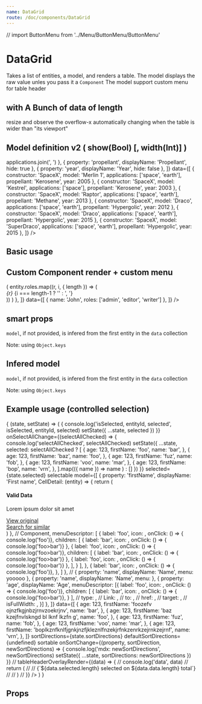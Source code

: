 ```yaml
---
name: DataGrid
route: /doc/components/DataGrid
---
```


// import ButtonMenu from '../Menu/ButtonMenu/ButtonMenu'




# DataGrid

Takes a list of entities, a model, and renders a table.
The model displays the raw value unles you pass it a `Component`
The model support custom menu for table header



## with A Bunch of data of length

resize and observe the overflow-x automatically changing when the table is wider than "its viewport"

<Playground>
  <ThemeProvider>
    <div>
      <DataGrid
        reorderable
        resizable
        useSmartOverflowX
        data={[
          { constructor: 'SpaceX - $$$$$$$$$$$$$$$$ $$$$$$$$$$$$$$$ $$$$$$$$$$$$$$$ $$$$$$$$$$$$$$$ $$$$$$$$$$$$$$$ $$$$$$$$$$$$$$$ $$$$$$$$$$$$$$$$$$$$$$$$$$$$$$ $$$$$$$$$$$$$$$ $$$$$$$$$$$$$$$ $$$$$$$$$$$$$$$ $$$$$$$$$$$$$$$ $$$$$$$$$$$$$$$ $$$$$$$$$$$$$$$ $$$$$$$$$$$$$$$', model: 'falcon  - $$$$$$$$$$$$$$$$', fooz: 'bar  - $$$$$$$$$$$$$$$$', foo: ' - $$$$$$$$$$$$$$$$', bar:  '- $$$$$$$$$$$$$$$$', baz: ' - $$$$$$$$$$$$$$$$ $$$$$$$$$$$$$$$$$$$$$$$$$$$$$$$$$$$$$$$$$$$$$$$$ $$$$$$$$$$$$$$$$$$$$$$$$$$$$$$$$$$$$$$$$$$$$$$$$ $$$$$$$$$$$$$$$$$$$$$$$$$$$$$$$$$$$$$$$$$$$$$$$$ $$$$$$$$$$$$$$$$$$$$$$$$$$$$$$$$$$$$$$$$$$$$$$$$ $$$$$$$$$$$$$$$$$$$$$$$$$$$$$$$$$$$$$$$$$$$$$$$$ $$$$$$$$$$$$$$$$$$$$$$$$$$$$$$$$$$$$$$$$$$$$$$$$ $$$$$$$$$$$$$$$$$$$$$$$$$$$$$$$$$$$$$$$$$$$$$$$$ $$$$$$$$$$$$$$$$$$$$$$$$$$$$$$$$$$$$$$$$$$$$$$$$ $$$$$$$$$$$$$$$$$$$$$$$$$$$$$$$$$$$$$$$$$$$$$$$$ $$$$$$$$$$$$$$$$$$$$$$$$$$$$$$$$$$$$$$$$$$$$$$$$ $$$$$$$$$$$$$$$$$$$$$$$$$$$$$$$$$$$$$$$$$$$$$$$$ $$$$$$$$$$$$$$$$$$$$$$$$$$$$$$$$' },
          { constructor: 'Tesla - $$$$$$$$$$$$$$$$', model: 'model X', fooz: 'bar  - $$$$$$$$$$$$$$$$', foo: ' - $$$$$$$$$$$$$$$$', bar:  '- $$$$$$$$$$$$$$$$', baz: ' - $$$$$$$$$$$$$$$$ $$$$$$$$$$$$$$$$$$$$$$$$$$$$$$$$$$$$$$$$$$$$$$$$ $$$$$$$$$$$$$$$$$$$$$$$$$$$$$$$$$$$$$$$$$$$$$$$$ $$$$$$$$$$$$$$$$$$$$$$$$$$$$$$$$$$$$$$$$$$$$$$$$ $$$$$$$$$$$$$$$$$$$$$$$$$$$$$$$$$$$$$$$$$$$$$$$$ $$$$$$$$$$$$$$$$$$$$$$$$$$$$$$$$$$$$$$$$$$$$$$$$ $$$$$$$$$$$$$$$$$$$$$$$$$$$$$$$$$$$$$$$$$$$$$$$$ $$$$$$$$$$$$$$$$$$$$$$$$$$$$$$$$$$$$$$$$$$$$$$$$ $$$$$$$$$$$$$$$$$$$$$$$$$$$$$$$$$$$$$$$$$$$$$$$$ $$$$$$$$$$$$$$$$$$$$$$$$$$$$$$$$$$$$$$$$$$$$$$$$ $$$$$$$$$$$$$$$$$$$$$$$$$$$$$$$$$$$$$$$$$$$$$$$$ $$$$$$$$$$$$$$$$$$$$$$$$$$$$$$$$$$$$$$$$$$$$$$$$ $$$$$$$$$$$$$$$$$$$$$$$$$$$$$$$$'  },
          { constructor: 'SpaceX - $$$$$$$$$$$$$$$$ $$$$$$$$$$$$$$$ $$$$$$$$$$$$$$$ $$$$$$$$$$$$$$$ $$$$$$$$$$$$$$$ $$$$$$$$$$$$$$$ $$$$$$$$$$$$$$$$$$$$$$$$$$$$$$ $$$$$$$$$$$$$$$ $$$$$$$$$$$$$$$ $$$$$$$$$$$$$$$ $$$$$$$$$$$$$$$ $$$$$$$$$$$$$$$ $$$$$$$$$$$$$$$ $$$$$$$$$$$$$$$', model: 'falcon  - $$$$$$$$$$$$$$$$', fooz: 'bar  - $$$$$$$$$$$$$$$$', foo: ' - $$$$$$$$$$$$$$$$', bar:  '- $$$$$$$$$$$$$$$$', baz: ' - $$$$$$$$$$$$$$$$ $$$$$$$$$$$$$$$$$$$$$$$$$$$$$$$$$$$$$$$$$$$$$$$$ $$$$$$$$$$$$$$$$$$$$$$$$$$$$$$$$$$$$$$$$$$$$$$$$ $$$$$$$$$$$$$$$$$$$$$$$$$$$$$$$$$$$$$$$$$$$$$$$$ $$$$$$$$$$$$$$$$$$$$$$$$$$$$$$$$$$$$$$$$$$$$$$$$ $$$$$$$$$$$$$$$$$$$$$$$$$$$$$$$$$$$$$$$$$$$$$$$$ $$$$$$$$$$$$$$$$$$$$$$$$$$$$$$$$$$$$$$$$$$$$$$$$ $$$$$$$$$$$$$$$$$$$$$$$$$$$$$$$$$$$$$$$$$$$$$$$$ $$$$$$$$$$$$$$$$$$$$$$$$$$$$$$$$$$$$$$$$$$$$$$$$ $$$$$$$$$$$$$$$$$$$$$$$$$$$$$$$$$$$$$$$$$$$$$$$$ $$$$$$$$$$$$$$$$$$$$$$$$$$$$$$$$$$$$$$$$$$$$$$$$ $$$$$$$$$$$$$$$$$$$$$$$$$$$$$$$$$$$$$$$$$$$$$$$$ $$$$$$$$$$$$$$$$$$$$$$$$$$$$$$$$' },
          { constructor: 'Tesla - $$$$$$$$$$$$$$$$', model: 'model X', fooz: 'bar  - $$$$$$$$$$$$$$$$', foo: ' - $$$$$$$$$$$$$$$$', bar:  '- $$$$$$$$$$$$$$$$', baz: ' - $$$$$$$$$$$$$$$$ $$$$$$$$$$$$$$$$$$$$$$$$$$$$$$$$$$$$$$$$$$$$$$$$ $$$$$$$$$$$$$$$$$$$$$$$$$$$$$$$$$$$$$$$$$$$$$$$$ $$$$$$$$$$$$$$$$$$$$$$$$$$$$$$$$$$$$$$$$$$$$$$$$ $$$$$$$$$$$$$$$$$$$$$$$$$$$$$$$$$$$$$$$$$$$$$$$$ $$$$$$$$$$$$$$$$$$$$$$$$$$$$$$$$$$$$$$$$$$$$$$$$ $$$$$$$$$$$$$$$$$$$$$$$$$$$$$$$$$$$$$$$$$$$$$$$$ $$$$$$$$$$$$$$$$$$$$$$$$$$$$$$$$$$$$$$$$$$$$$$$$ $$$$$$$$$$$$$$$$$$$$$$$$$$$$$$$$$$$$$$$$$$$$$$$$ $$$$$$$$$$$$$$$$$$$$$$$$$$$$$$$$$$$$$$$$$$$$$$$$ $$$$$$$$$$$$$$$$$$$$$$$$$$$$$$$$$$$$$$$$$$$$$$$$ $$$$$$$$$$$$$$$$$$$$$$$$$$$$$$$$$$$$$$$$$$$$$$$$ $$$$$$$$$$$$$$$$$$$$$$$$$$$$$$$$'  },
          { constructor: 'SpaceX - $$$$$$$$$$$$$$$$ $$$$$$$$$$$$$$$ $$$$$$$$$$$$$$$ $$$$$$$$$$$$$$$ $$$$$$$$$$$$$$$ $$$$$$$$$$$$$$$ $$$$$$$$$$$$$$$$$$$$$$$$$$$$$$ $$$$$$$$$$$$$$$ $$$$$$$$$$$$$$$ $$$$$$$$$$$$$$$ $$$$$$$$$$$$$$$ $$$$$$$$$$$$$$$ $$$$$$$$$$$$$$$ $$$$$$$$$$$$$$$', model: 'falcon  - $$$$$$$$$$$$$$$$', fooz: 'bar  - $$$$$$$$$$$$$$$$', foo: ' - $$$$$$$$$$$$$$$$', bar:  '- $$$$$$$$$$$$$$$$', baz: ' - $$$$$$$$$$$$$$$$ $$$$$$$$$$$$$$$$$$$$$$$$$$$$$$$$$$$$$$$$$$$$$$$$ $$$$$$$$$$$$$$$$$$$$$$$$$$$$$$$$$$$$$$$$$$$$$$$$ $$$$$$$$$$$$$$$$$$$$$$$$$$$$$$$$$$$$$$$$$$$$$$$$ $$$$$$$$$$$$$$$$$$$$$$$$$$$$$$$$$$$$$$$$$$$$$$$$ $$$$$$$$$$$$$$$$$$$$$$$$$$$$$$$$$$$$$$$$$$$$$$$$ $$$$$$$$$$$$$$$$$$$$$$$$$$$$$$$$$$$$$$$$$$$$$$$$ $$$$$$$$$$$$$$$$$$$$$$$$$$$$$$$$$$$$$$$$$$$$$$$$ $$$$$$$$$$$$$$$$$$$$$$$$$$$$$$$$$$$$$$$$$$$$$$$$ $$$$$$$$$$$$$$$$$$$$$$$$$$$$$$$$$$$$$$$$$$$$$$$$ $$$$$$$$$$$$$$$$$$$$$$$$$$$$$$$$$$$$$$$$$$$$$$$$ $$$$$$$$$$$$$$$$$$$$$$$$$$$$$$$$$$$$$$$$$$$$$$$$ $$$$$$$$$$$$$$$$$$$$$$$$$$$$$$$$' },
          { constructor: 'Tesla - $$$$$$$$$$$$$$$$', model: 'model X', fooz: 'bar  - $$$$$$$$$$$$$$$$', foo: ' - $$$$$$$$$$$$$$$$', bar:  '- $$$$$$$$$$$$$$$$', baz: ' - $$$$$$$$$$$$$$$$ $$$$$$$$$$$$$$$$$$$$$$$$$$$$$$$$$$$$$$$$$$$$$$$$ $$$$$$$$$$$$$$$$$$$$$$$$$$$$$$$$$$$$$$$$$$$$$$$$ $$$$$$$$$$$$$$$$$$$$$$$$$$$$$$$$$$$$$$$$$$$$$$$$ $$$$$$$$$$$$$$$$$$$$$$$$$$$$$$$$$$$$$$$$$$$$$$$$ $$$$$$$$$$$$$$$$$$$$$$$$$$$$$$$$$$$$$$$$$$$$$$$$ $$$$$$$$$$$$$$$$$$$$$$$$$$$$$$$$$$$$$$$$$$$$$$$$ $$$$$$$$$$$$$$$$$$$$$$$$$$$$$$$$$$$$$$$$$$$$$$$$ $$$$$$$$$$$$$$$$$$$$$$$$$$$$$$$$$$$$$$$$$$$$$$$$ $$$$$$$$$$$$$$$$$$$$$$$$$$$$$$$$$$$$$$$$$$$$$$$$ $$$$$$$$$$$$$$$$$$$$$$$$$$$$$$$$$$$$$$$$$$$$$$$$ $$$$$$$$$$$$$$$$$$$$$$$$$$$$$$$$$$$$$$$$$$$$$$$$ $$$$$$$$$$$$$$$$$$$$$$$$$$$$$$$$'  },
          { constructor: 'SpaceX - $$$$$$$$$$$$$$$$ $$$$$$$$$$$$$$$ $$$$$$$$$$$$$$$ $$$$$$$$$$$$$$$ $$$$$$$$$$$$$$$ $$$$$$$$$$$$$$$ $$$$$$$$$$$$$$$$$$$$$$$$$$$$$$ $$$$$$$$$$$$$$$ $$$$$$$$$$$$$$$ $$$$$$$$$$$$$$$ $$$$$$$$$$$$$$$ $$$$$$$$$$$$$$$ $$$$$$$$$$$$$$$ $$$$$$$$$$$$$$$', model: 'falcon  - $$$$$$$$$$$$$$$$', fooz: 'bar  - $$$$$$$$$$$$$$$$', foo: ' - $$$$$$$$$$$$$$$$', bar:  '- $$$$$$$$$$$$$$$$', baz: ' - $$$$$$$$$$$$$$$$ $$$$$$$$$$$$$$$$$$$$$$$$$$$$$$$$$$$$$$$$$$$$$$$$ $$$$$$$$$$$$$$$$$$$$$$$$$$$$$$$$$$$$$$$$$$$$$$$$ $$$$$$$$$$$$$$$$$$$$$$$$$$$$$$$$$$$$$$$$$$$$$$$$ $$$$$$$$$$$$$$$$$$$$$$$$$$$$$$$$$$$$$$$$$$$$$$$$ $$$$$$$$$$$$$$$$$$$$$$$$$$$$$$$$$$$$$$$$$$$$$$$$ $$$$$$$$$$$$$$$$$$$$$$$$$$$$$$$$$$$$$$$$$$$$$$$$ $$$$$$$$$$$$$$$$$$$$$$$$$$$$$$$$$$$$$$$$$$$$$$$$ $$$$$$$$$$$$$$$$$$$$$$$$$$$$$$$$$$$$$$$$$$$$$$$$ $$$$$$$$$$$$$$$$$$$$$$$$$$$$$$$$$$$$$$$$$$$$$$$$ $$$$$$$$$$$$$$$$$$$$$$$$$$$$$$$$$$$$$$$$$$$$$$$$ $$$$$$$$$$$$$$$$$$$$$$$$$$$$$$$$$$$$$$$$$$$$$$$$ $$$$$$$$$$$$$$$$$$$$$$$$$$$$$$$$' },
          { constructor: 'Tesla - $$$$$$$$$$$$$$$$', model: 'model X', fooz: 'bar  - $$$$$$$$$$$$$$$$', foo: ' - $$$$$$$$$$$$$$$$', bar:  '- $$$$$$$$$$$$$$$$', baz: ' - $$$$$$$$$$$$$$$$ $$$$$$$$$$$$$$$$$$$$$$$$$$$$$$$$$$$$$$$$$$$$$$$$ $$$$$$$$$$$$$$$$$$$$$$$$$$$$$$$$$$$$$$$$$$$$$$$$ $$$$$$$$$$$$$$$$$$$$$$$$$$$$$$$$$$$$$$$$$$$$$$$$ $$$$$$$$$$$$$$$$$$$$$$$$$$$$$$$$$$$$$$$$$$$$$$$$ $$$$$$$$$$$$$$$$$$$$$$$$$$$$$$$$$$$$$$$$$$$$$$$$ $$$$$$$$$$$$$$$$$$$$$$$$$$$$$$$$$$$$$$$$$$$$$$$$ $$$$$$$$$$$$$$$$$$$$$$$$$$$$$$$$$$$$$$$$$$$$$$$$ $$$$$$$$$$$$$$$$$$$$$$$$$$$$$$$$$$$$$$$$$$$$$$$$ $$$$$$$$$$$$$$$$$$$$$$$$$$$$$$$$$$$$$$$$$$$$$$$$ $$$$$$$$$$$$$$$$$$$$$$$$$$$$$$$$$$$$$$$$$$$$$$$$ $$$$$$$$$$$$$$$$$$$$$$$$$$$$$$$$$$$$$$$$$$$$$$$$ $$$$$$$$$$$$$$$$$$$$$$$$$$$$$$$$'  },
          { constructor: 'SpaceX - $$$$$$$$$$$$$$$$ $$$$$$$$$$$$$$$ $$$$$$$$$$$$$$$ $$$$$$$$$$$$$$$ $$$$$$$$$$$$$$$ $$$$$$$$$$$$$$$ $$$$$$$$$$$$$$$$$$$$$$$$$$$$$$ $$$$$$$$$$$$$$$ $$$$$$$$$$$$$$$ $$$$$$$$$$$$$$$ $$$$$$$$$$$$$$$ $$$$$$$$$$$$$$$ $$$$$$$$$$$$$$$ $$$$$$$$$$$$$$$', model: 'falcon  - $$$$$$$$$$$$$$$$', fooz: 'bar  - $$$$$$$$$$$$$$$$', foo: ' - $$$$$$$$$$$$$$$$', bar:  '- $$$$$$$$$$$$$$$$', baz: ' - $$$$$$$$$$$$$$$$ $$$$$$$$$$$$$$$$$$$$$$$$$$$$$$$$$$$$$$$$$$$$$$$$ $$$$$$$$$$$$$$$$$$$$$$$$$$$$$$$$$$$$$$$$$$$$$$$$ $$$$$$$$$$$$$$$$$$$$$$$$$$$$$$$$$$$$$$$$$$$$$$$$ $$$$$$$$$$$$$$$$$$$$$$$$$$$$$$$$$$$$$$$$$$$$$$$$ $$$$$$$$$$$$$$$$$$$$$$$$$$$$$$$$$$$$$$$$$$$$$$$$ $$$$$$$$$$$$$$$$$$$$$$$$$$$$$$$$$$$$$$$$$$$$$$$$ $$$$$$$$$$$$$$$$$$$$$$$$$$$$$$$$$$$$$$$$$$$$$$$$ $$$$$$$$$$$$$$$$$$$$$$$$$$$$$$$$$$$$$$$$$$$$$$$$ $$$$$$$$$$$$$$$$$$$$$$$$$$$$$$$$$$$$$$$$$$$$$$$$ $$$$$$$$$$$$$$$$$$$$$$$$$$$$$$$$$$$$$$$$$$$$$$$$ $$$$$$$$$$$$$$$$$$$$$$$$$$$$$$$$$$$$$$$$$$$$$$$$ $$$$$$$$$$$$$$$$$$$$$$$$$$$$$$$$' },
          { constructor: 'Tesla - $$$$$$$$$$$$$$$$', model: 'model X', fooz: 'bar  - $$$$$$$$$$$$$$$$', foo: ' - $$$$$$$$$$$$$$$$', bar:  '- $$$$$$$$$$$$$$$$', baz: ' - $$$$$$$$$$$$$$$$ $$$$$$$$$$$$$$$$$$$$$$$$$$$$$$$$$$$$$$$$$$$$$$$$ $$$$$$$$$$$$$$$$$$$$$$$$$$$$$$$$$$$$$$$$$$$$$$$$ $$$$$$$$$$$$$$$$$$$$$$$$$$$$$$$$$$$$$$$$$$$$$$$$ $$$$$$$$$$$$$$$$$$$$$$$$$$$$$$$$$$$$$$$$$$$$$$$$ $$$$$$$$$$$$$$$$$$$$$$$$$$$$$$$$$$$$$$$$$$$$$$$$ $$$$$$$$$$$$$$$$$$$$$$$$$$$$$$$$$$$$$$$$$$$$$$$$ $$$$$$$$$$$$$$$$$$$$$$$$$$$$$$$$$$$$$$$$$$$$$$$$ $$$$$$$$$$$$$$$$$$$$$$$$$$$$$$$$$$$$$$$$$$$$$$$$ $$$$$$$$$$$$$$$$$$$$$$$$$$$$$$$$$$$$$$$$$$$$$$$$ $$$$$$$$$$$$$$$$$$$$$$$$$$$$$$$$$$$$$$$$$$$$$$$$ $$$$$$$$$$$$$$$$$$$$$$$$$$$$$$$$$$$$$$$$$$$$$$$$ $$$$$$$$$$$$$$$$$$$$$$$$$$$$$$$$'  },
          { constructor: 'SpaceX - $$$$$$$$$$$$$$$$ $$$$$$$$$$$$$$$ $$$$$$$$$$$$$$$ $$$$$$$$$$$$$$$ $$$$$$$$$$$$$$$ $$$$$$$$$$$$$$$ $$$$$$$$$$$$$$$$$$$$$$$$$$$$$$ $$$$$$$$$$$$$$$ $$$$$$$$$$$$$$$ $$$$$$$$$$$$$$$ $$$$$$$$$$$$$$$ $$$$$$$$$$$$$$$ $$$$$$$$$$$$$$$ $$$$$$$$$$$$$$$', model: 'falcon  - $$$$$$$$$$$$$$$$', fooz: 'bar  - $$$$$$$$$$$$$$$$', foo: ' - $$$$$$$$$$$$$$$$', bar:  '- $$$$$$$$$$$$$$$$', baz: ' - $$$$$$$$$$$$$$$$ $$$$$$$$$$$$$$$$$$$$$$$$$$$$$$$$$$$$$$$$$$$$$$$$ $$$$$$$$$$$$$$$$$$$$$$$$$$$$$$$$$$$$$$$$$$$$$$$$ $$$$$$$$$$$$$$$$$$$$$$$$$$$$$$$$$$$$$$$$$$$$$$$$ $$$$$$$$$$$$$$$$$$$$$$$$$$$$$$$$$$$$$$$$$$$$$$$$ $$$$$$$$$$$$$$$$$$$$$$$$$$$$$$$$$$$$$$$$$$$$$$$$ $$$$$$$$$$$$$$$$$$$$$$$$$$$$$$$$$$$$$$$$$$$$$$$$ $$$$$$$$$$$$$$$$$$$$$$$$$$$$$$$$$$$$$$$$$$$$$$$$ $$$$$$$$$$$$$$$$$$$$$$$$$$$$$$$$$$$$$$$$$$$$$$$$ $$$$$$$$$$$$$$$$$$$$$$$$$$$$$$$$$$$$$$$$$$$$$$$$ $$$$$$$$$$$$$$$$$$$$$$$$$$$$$$$$$$$$$$$$$$$$$$$$ $$$$$$$$$$$$$$$$$$$$$$$$$$$$$$$$$$$$$$$$$$$$$$$$ $$$$$$$$$$$$$$$$$$$$$$$$$$$$$$$$' },
          { constructor: 'Tesla - $$$$$$$$$$$$$$$$', model: 'model X', fooz: 'bar  - $$$$$$$$$$$$$$$$', foo: ' - $$$$$$$$$$$$$$$$', bar:  '- $$$$$$$$$$$$$$$$', baz: ' - $$$$$$$$$$$$$$$$ $$$$$$$$$$$$$$$$$$$$$$$$$$$$$$$$$$$$$$$$$$$$$$$$ $$$$$$$$$$$$$$$$$$$$$$$$$$$$$$$$$$$$$$$$$$$$$$$$ $$$$$$$$$$$$$$$$$$$$$$$$$$$$$$$$$$$$$$$$$$$$$$$$ $$$$$$$$$$$$$$$$$$$$$$$$$$$$$$$$$$$$$$$$$$$$$$$$ $$$$$$$$$$$$$$$$$$$$$$$$$$$$$$$$$$$$$$$$$$$$$$$$ $$$$$$$$$$$$$$$$$$$$$$$$$$$$$$$$$$$$$$$$$$$$$$$$ $$$$$$$$$$$$$$$$$$$$$$$$$$$$$$$$$$$$$$$$$$$$$$$$ $$$$$$$$$$$$$$$$$$$$$$$$$$$$$$$$$$$$$$$$$$$$$$$$ $$$$$$$$$$$$$$$$$$$$$$$$$$$$$$$$$$$$$$$$$$$$$$$$ $$$$$$$$$$$$$$$$$$$$$$$$$$$$$$$$$$$$$$$$$$$$$$$$ $$$$$$$$$$$$$$$$$$$$$$$$$$$$$$$$$$$$$$$$$$$$$$$$ $$$$$$$$$$$$$$$$$$$$$$$$$$$$$$$$'  },
          { constructor: 'SpaceX - $$$$$$$$$$$$$$$$ $$$$$$$$$$$$$$$ $$$$$$$$$$$$$$$ $$$$$$$$$$$$$$$ $$$$$$$$$$$$$$$ $$$$$$$$$$$$$$$ $$$$$$$$$$$$$$$$$$$$$$$$$$$$$$ $$$$$$$$$$$$$$$ $$$$$$$$$$$$$$$ $$$$$$$$$$$$$$$ $$$$$$$$$$$$$$$ $$$$$$$$$$$$$$$ $$$$$$$$$$$$$$$ $$$$$$$$$$$$$$$', model: 'falcon  - $$$$$$$$$$$$$$$$', fooz: 'bar  - $$$$$$$$$$$$$$$$', foo: ' - $$$$$$$$$$$$$$$$', bar:  '- $$$$$$$$$$$$$$$$', baz: ' - $$$$$$$$$$$$$$$$ $$$$$$$$$$$$$$$$$$$$$$$$$$$$$$$$$$$$$$$$$$$$$$$$ $$$$$$$$$$$$$$$$$$$$$$$$$$$$$$$$$$$$$$$$$$$$$$$$ $$$$$$$$$$$$$$$$$$$$$$$$$$$$$$$$$$$$$$$$$$$$$$$$ $$$$$$$$$$$$$$$$$$$$$$$$$$$$$$$$$$$$$$$$$$$$$$$$ $$$$$$$$$$$$$$$$$$$$$$$$$$$$$$$$$$$$$$$$$$$$$$$$ $$$$$$$$$$$$$$$$$$$$$$$$$$$$$$$$$$$$$$$$$$$$$$$$ $$$$$$$$$$$$$$$$$$$$$$$$$$$$$$$$$$$$$$$$$$$$$$$$ $$$$$$$$$$$$$$$$$$$$$$$$$$$$$$$$$$$$$$$$$$$$$$$$ $$$$$$$$$$$$$$$$$$$$$$$$$$$$$$$$$$$$$$$$$$$$$$$$ $$$$$$$$$$$$$$$$$$$$$$$$$$$$$$$$$$$$$$$$$$$$$$$$ $$$$$$$$$$$$$$$$$$$$$$$$$$$$$$$$$$$$$$$$$$$$$$$$ $$$$$$$$$$$$$$$$$$$$$$$$$$$$$$$$' },
          { constructor: 'Tesla - $$$$$$$$$$$$$$$$', model: 'model X', fooz: 'bar  - $$$$$$$$$$$$$$$$', foo: ' - $$$$$$$$$$$$$$$$', bar:  '- $$$$$$$$$$$$$$$$', baz: ' - $$$$$$$$$$$$$$$$ $$$$$$$$$$$$$$$$$$$$$$$$$$$$$$$$$$$$$$$$$$$$$$$$ $$$$$$$$$$$$$$$$$$$$$$$$$$$$$$$$$$$$$$$$$$$$$$$$ $$$$$$$$$$$$$$$$$$$$$$$$$$$$$$$$$$$$$$$$$$$$$$$$ $$$$$$$$$$$$$$$$$$$$$$$$$$$$$$$$$$$$$$$$$$$$$$$$ $$$$$$$$$$$$$$$$$$$$$$$$$$$$$$$$$$$$$$$$$$$$$$$$ $$$$$$$$$$$$$$$$$$$$$$$$$$$$$$$$$$$$$$$$$$$$$$$$ $$$$$$$$$$$$$$$$$$$$$$$$$$$$$$$$$$$$$$$$$$$$$$$$ $$$$$$$$$$$$$$$$$$$$$$$$$$$$$$$$$$$$$$$$$$$$$$$$ $$$$$$$$$$$$$$$$$$$$$$$$$$$$$$$$$$$$$$$$$$$$$$$$ $$$$$$$$$$$$$$$$$$$$$$$$$$$$$$$$$$$$$$$$$$$$$$$$ $$$$$$$$$$$$$$$$$$$$$$$$$$$$$$$$$$$$$$$$$$$$$$$$ $$$$$$$$$$$$$$$$$$$$$$$$$$$$$$$$'  },
          { constructor: 'SpaceX - $$$$$$$$$$$$$$$$ $$$$$$$$$$$$$$$ $$$$$$$$$$$$$$$ $$$$$$$$$$$$$$$ $$$$$$$$$$$$$$$ $$$$$$$$$$$$$$$ $$$$$$$$$$$$$$$$$$$$$$$$$$$$$$ $$$$$$$$$$$$$$$ $$$$$$$$$$$$$$$ $$$$$$$$$$$$$$$ $$$$$$$$$$$$$$$ $$$$$$$$$$$$$$$ $$$$$$$$$$$$$$$ $$$$$$$$$$$$$$$', model: 'falcon  - $$$$$$$$$$$$$$$$', fooz: 'bar  - $$$$$$$$$$$$$$$$', foo: ' - $$$$$$$$$$$$$$$$', bar:  '- $$$$$$$$$$$$$$$$', baz: ' - $$$$$$$$$$$$$$$$ $$$$$$$$$$$$$$$$$$$$$$$$$$$$$$$$$$$$$$$$$$$$$$$$ $$$$$$$$$$$$$$$$$$$$$$$$$$$$$$$$$$$$$$$$$$$$$$$$ $$$$$$$$$$$$$$$$$$$$$$$$$$$$$$$$$$$$$$$$$$$$$$$$ $$$$$$$$$$$$$$$$$$$$$$$$$$$$$$$$$$$$$$$$$$$$$$$$ $$$$$$$$$$$$$$$$$$$$$$$$$$$$$$$$$$$$$$$$$$$$$$$$ $$$$$$$$$$$$$$$$$$$$$$$$$$$$$$$$$$$$$$$$$$$$$$$$ $$$$$$$$$$$$$$$$$$$$$$$$$$$$$$$$$$$$$$$$$$$$$$$$ $$$$$$$$$$$$$$$$$$$$$$$$$$$$$$$$$$$$$$$$$$$$$$$$ $$$$$$$$$$$$$$$$$$$$$$$$$$$$$$$$$$$$$$$$$$$$$$$$ $$$$$$$$$$$$$$$$$$$$$$$$$$$$$$$$$$$$$$$$$$$$$$$$ $$$$$$$$$$$$$$$$$$$$$$$$$$$$$$$$$$$$$$$$$$$$$$$$ $$$$$$$$$$$$$$$$$$$$$$$$$$$$$$$$' },
          { constructor: 'Tesla - $$$$$$$$$$$$$$$$', model: 'model X', fooz: 'bar  - $$$$$$$$$$$$$$$$', foo: ' - $$$$$$$$$$$$$$$$', bar:  '- $$$$$$$$$$$$$$$$', baz: ' - $$$$$$$$$$$$$$$$ $$$$$$$$$$$$$$$$$$$$$$$$$$$$$$$$$$$$$$$$$$$$$$$$ $$$$$$$$$$$$$$$$$$$$$$$$$$$$$$$$$$$$$$$$$$$$$$$$ $$$$$$$$$$$$$$$$$$$$$$$$$$$$$$$$$$$$$$$$$$$$$$$$ $$$$$$$$$$$$$$$$$$$$$$$$$$$$$$$$$$$$$$$$$$$$$$$$ $$$$$$$$$$$$$$$$$$$$$$$$$$$$$$$$$$$$$$$$$$$$$$$$ $$$$$$$$$$$$$$$$$$$$$$$$$$$$$$$$$$$$$$$$$$$$$$$$ $$$$$$$$$$$$$$$$$$$$$$$$$$$$$$$$$$$$$$$$$$$$$$$$ $$$$$$$$$$$$$$$$$$$$$$$$$$$$$$$$$$$$$$$$$$$$$$$$ $$$$$$$$$$$$$$$$$$$$$$$$$$$$$$$$$$$$$$$$$$$$$$$$ $$$$$$$$$$$$$$$$$$$$$$$$$$$$$$$$$$$$$$$$$$$$$$$$ $$$$$$$$$$$$$$$$$$$$$$$$$$$$$$$$$$$$$$$$$$$$$$$$ $$$$$$$$$$$$$$$$$$$$$$$$$$$$$$$$'  },
          { constructor: 'SpaceX - $$$$$$$$$$$$$$$$ $$$$$$$$$$$$$$$ $$$$$$$$$$$$$$$ $$$$$$$$$$$$$$$ $$$$$$$$$$$$$$$ $$$$$$$$$$$$$$$ $$$$$$$$$$$$$$$$$$$$$$$$$$$$$$ $$$$$$$$$$$$$$$ $$$$$$$$$$$$$$$ $$$$$$$$$$$$$$$ $$$$$$$$$$$$$$$ $$$$$$$$$$$$$$$ $$$$$$$$$$$$$$$ $$$$$$$$$$$$$$$', model: 'falcon  - $$$$$$$$$$$$$$$$', fooz: 'bar  - $$$$$$$$$$$$$$$$', foo: ' - $$$$$$$$$$$$$$$$', bar:  '- $$$$$$$$$$$$$$$$', baz: ' - $$$$$$$$$$$$$$$$ $$$$$$$$$$$$$$$$$$$$$$$$$$$$$$$$$$$$$$$$$$$$$$$$ $$$$$$$$$$$$$$$$$$$$$$$$$$$$$$$$$$$$$$$$$$$$$$$$ $$$$$$$$$$$$$$$$$$$$$$$$$$$$$$$$$$$$$$$$$$$$$$$$ $$$$$$$$$$$$$$$$$$$$$$$$$$$$$$$$$$$$$$$$$$$$$$$$ $$$$$$$$$$$$$$$$$$$$$$$$$$$$$$$$$$$$$$$$$$$$$$$$ $$$$$$$$$$$$$$$$$$$$$$$$$$$$$$$$$$$$$$$$$$$$$$$$ $$$$$$$$$$$$$$$$$$$$$$$$$$$$$$$$$$$$$$$$$$$$$$$$ $$$$$$$$$$$$$$$$$$$$$$$$$$$$$$$$$$$$$$$$$$$$$$$$ $$$$$$$$$$$$$$$$$$$$$$$$$$$$$$$$$$$$$$$$$$$$$$$$ $$$$$$$$$$$$$$$$$$$$$$$$$$$$$$$$$$$$$$$$$$$$$$$$ $$$$$$$$$$$$$$$$$$$$$$$$$$$$$$$$$$$$$$$$$$$$$$$$ $$$$$$$$$$$$$$$$$$$$$$$$$$$$$$$$' },
          { constructor: 'Tesla - $$$$$$$$$$$$$$$$', model: 'model X', fooz: 'bar  - $$$$$$$$$$$$$$$$', foo: ' - $$$$$$$$$$$$$$$$', bar:  '- $$$$$$$$$$$$$$$$', baz: ' - $$$$$$$$$$$$$$$$ $$$$$$$$$$$$$$$$$$$$$$$$$$$$$$$$$$$$$$$$$$$$$$$$ $$$$$$$$$$$$$$$$$$$$$$$$$$$$$$$$$$$$$$$$$$$$$$$$ $$$$$$$$$$$$$$$$$$$$$$$$$$$$$$$$$$$$$$$$$$$$$$$$ $$$$$$$$$$$$$$$$$$$$$$$$$$$$$$$$$$$$$$$$$$$$$$$$ $$$$$$$$$$$$$$$$$$$$$$$$$$$$$$$$$$$$$$$$$$$$$$$$ $$$$$$$$$$$$$$$$$$$$$$$$$$$$$$$$$$$$$$$$$$$$$$$$ $$$$$$$$$$$$$$$$$$$$$$$$$$$$$$$$$$$$$$$$$$$$$$$$ $$$$$$$$$$$$$$$$$$$$$$$$$$$$$$$$$$$$$$$$$$$$$$$$ $$$$$$$$$$$$$$$$$$$$$$$$$$$$$$$$$$$$$$$$$$$$$$$$ $$$$$$$$$$$$$$$$$$$$$$$$$$$$$$$$$$$$$$$$$$$$$$$$ $$$$$$$$$$$$$$$$$$$$$$$$$$$$$$$$$$$$$$$$$$$$$$$$ $$$$$$$$$$$$$$$$$$$$$$$$$$$$$$$$'  },
          { constructor: 'SpaceX - $$$$$$$$$$$$$$$$ $$$$$$$$$$$$$$$ $$$$$$$$$$$$$$$ $$$$$$$$$$$$$$$ $$$$$$$$$$$$$$$ $$$$$$$$$$$$$$$ $$$$$$$$$$$$$$$$$$$$$$$$$$$$$$ $$$$$$$$$$$$$$$ $$$$$$$$$$$$$$$ $$$$$$$$$$$$$$$ $$$$$$$$$$$$$$$ $$$$$$$$$$$$$$$ $$$$$$$$$$$$$$$ $$$$$$$$$$$$$$$', model: 'falcon  - $$$$$$$$$$$$$$$$', fooz: 'bar  - $$$$$$$$$$$$$$$$', foo: ' - $$$$$$$$$$$$$$$$', bar:  '- $$$$$$$$$$$$$$$$', baz: ' - $$$$$$$$$$$$$$$$ $$$$$$$$$$$$$$$$$$$$$$$$$$$$$$$$$$$$$$$$$$$$$$$$ $$$$$$$$$$$$$$$$$$$$$$$$$$$$$$$$$$$$$$$$$$$$$$$$ $$$$$$$$$$$$$$$$$$$$$$$$$$$$$$$$$$$$$$$$$$$$$$$$ $$$$$$$$$$$$$$$$$$$$$$$$$$$$$$$$$$$$$$$$$$$$$$$$ $$$$$$$$$$$$$$$$$$$$$$$$$$$$$$$$$$$$$$$$$$$$$$$$ $$$$$$$$$$$$$$$$$$$$$$$$$$$$$$$$$$$$$$$$$$$$$$$$ $$$$$$$$$$$$$$$$$$$$$$$$$$$$$$$$$$$$$$$$$$$$$$$$ $$$$$$$$$$$$$$$$$$$$$$$$$$$$$$$$$$$$$$$$$$$$$$$$ $$$$$$$$$$$$$$$$$$$$$$$$$$$$$$$$$$$$$$$$$$$$$$$$ $$$$$$$$$$$$$$$$$$$$$$$$$$$$$$$$$$$$$$$$$$$$$$$$ $$$$$$$$$$$$$$$$$$$$$$$$$$$$$$$$$$$$$$$$$$$$$$$$ $$$$$$$$$$$$$$$$$$$$$$$$$$$$$$$$' },
          { constructor: 'Tesla - $$$$$$$$$$$$$$$$', model: 'model X', fooz: 'bar  - $$$$$$$$$$$$$$$$', foo: ' - $$$$$$$$$$$$$$$$', bar:  '- $$$$$$$$$$$$$$$$', baz: ' - $$$$$$$$$$$$$$$$ $$$$$$$$$$$$$$$$$$$$$$$$$$$$$$$$$$$$$$$$$$$$$$$$ $$$$$$$$$$$$$$$$$$$$$$$$$$$$$$$$$$$$$$$$$$$$$$$$ $$$$$$$$$$$$$$$$$$$$$$$$$$$$$$$$$$$$$$$$$$$$$$$$ $$$$$$$$$$$$$$$$$$$$$$$$$$$$$$$$$$$$$$$$$$$$$$$$ $$$$$$$$$$$$$$$$$$$$$$$$$$$$$$$$$$$$$$$$$$$$$$$$ $$$$$$$$$$$$$$$$$$$$$$$$$$$$$$$$$$$$$$$$$$$$$$$$ $$$$$$$$$$$$$$$$$$$$$$$$$$$$$$$$$$$$$$$$$$$$$$$$ $$$$$$$$$$$$$$$$$$$$$$$$$$$$$$$$$$$$$$$$$$$$$$$$ $$$$$$$$$$$$$$$$$$$$$$$$$$$$$$$$$$$$$$$$$$$$$$$$ $$$$$$$$$$$$$$$$$$$$$$$$$$$$$$$$$$$$$$$$$$$$$$$$ $$$$$$$$$$$$$$$$$$$$$$$$$$$$$$$$$$$$$$$$$$$$$$$$ $$$$$$$$$$$$$$$$$$$$$$$$$$$$$$$$'  },
          { constructor: 'SpaceX - $$$$$$$$$$$$$$$$ $$$$$$$$$$$$$$$ $$$$$$$$$$$$$$$ $$$$$$$$$$$$$$$ $$$$$$$$$$$$$$$ $$$$$$$$$$$$$$$ $$$$$$$$$$$$$$$$$$$$$$$$$$$$$$ $$$$$$$$$$$$$$$ $$$$$$$$$$$$$$$ $$$$$$$$$$$$$$$ $$$$$$$$$$$$$$$ $$$$$$$$$$$$$$$ $$$$$$$$$$$$$$$ $$$$$$$$$$$$$$$', model: 'falcon  - $$$$$$$$$$$$$$$$', fooz: 'bar  - $$$$$$$$$$$$$$$$', foo: ' - $$$$$$$$$$$$$$$$', bar:  '- $$$$$$$$$$$$$$$$', baz: ' - $$$$$$$$$$$$$$$$ $$$$$$$$$$$$$$$$$$$$$$$$$$$$$$$$$$$$$$$$$$$$$$$$ $$$$$$$$$$$$$$$$$$$$$$$$$$$$$$$$$$$$$$$$$$$$$$$$ $$$$$$$$$$$$$$$$$$$$$$$$$$$$$$$$$$$$$$$$$$$$$$$$ $$$$$$$$$$$$$$$$$$$$$$$$$$$$$$$$$$$$$$$$$$$$$$$$ $$$$$$$$$$$$$$$$$$$$$$$$$$$$$$$$$$$$$$$$$$$$$$$$ $$$$$$$$$$$$$$$$$$$$$$$$$$$$$$$$$$$$$$$$$$$$$$$$ $$$$$$$$$$$$$$$$$$$$$$$$$$$$$$$$$$$$$$$$$$$$$$$$ $$$$$$$$$$$$$$$$$$$$$$$$$$$$$$$$$$$$$$$$$$$$$$$$ $$$$$$$$$$$$$$$$$$$$$$$$$$$$$$$$$$$$$$$$$$$$$$$$ $$$$$$$$$$$$$$$$$$$$$$$$$$$$$$$$$$$$$$$$$$$$$$$$ $$$$$$$$$$$$$$$$$$$$$$$$$$$$$$$$$$$$$$$$$$$$$$$$ $$$$$$$$$$$$$$$$$$$$$$$$$$$$$$$$' },
          { constructor: 'Tesla - $$$$$$$$$$$$$$$$', model: 'model X', fooz: 'bar  - $$$$$$$$$$$$$$$$', foo: ' - $$$$$$$$$$$$$$$$', bar:  '- $$$$$$$$$$$$$$$$', baz: ' - $$$$$$$$$$$$$$$$ $$$$$$$$$$$$$$$$$$$$$$$$$$$$$$$$$$$$$$$$$$$$$$$$ $$$$$$$$$$$$$$$$$$$$$$$$$$$$$$$$$$$$$$$$$$$$$$$$ $$$$$$$$$$$$$$$$$$$$$$$$$$$$$$$$$$$$$$$$$$$$$$$$ $$$$$$$$$$$$$$$$$$$$$$$$$$$$$$$$$$$$$$$$$$$$$$$$ $$$$$$$$$$$$$$$$$$$$$$$$$$$$$$$$$$$$$$$$$$$$$$$$ $$$$$$$$$$$$$$$$$$$$$$$$$$$$$$$$$$$$$$$$$$$$$$$$ $$$$$$$$$$$$$$$$$$$$$$$$$$$$$$$$$$$$$$$$$$$$$$$$ $$$$$$$$$$$$$$$$$$$$$$$$$$$$$$$$$$$$$$$$$$$$$$$$ $$$$$$$$$$$$$$$$$$$$$$$$$$$$$$$$$$$$$$$$$$$$$$$$ $$$$$$$$$$$$$$$$$$$$$$$$$$$$$$$$$$$$$$$$$$$$$$$$ $$$$$$$$$$$$$$$$$$$$$$$$$$$$$$$$$$$$$$$$$$$$$$$$ $$$$$$$$$$$$$$$$$$$$$$$$$$$$$$$$'  },
          { constructor: 'SpaceX - $$$$$$$$$$$$$$$$ $$$$$$$$$$$$$$$ $$$$$$$$$$$$$$$ $$$$$$$$$$$$$$$ $$$$$$$$$$$$$$$ $$$$$$$$$$$$$$$ $$$$$$$$$$$$$$$$$$$$$$$$$$$$$$ $$$$$$$$$$$$$$$ $$$$$$$$$$$$$$$ $$$$$$$$$$$$$$$ $$$$$$$$$$$$$$$ $$$$$$$$$$$$$$$ $$$$$$$$$$$$$$$ $$$$$$$$$$$$$$$', model: 'falcon  - $$$$$$$$$$$$$$$$', fooz: 'bar  - $$$$$$$$$$$$$$$$', foo: ' - $$$$$$$$$$$$$$$$', bar:  '- $$$$$$$$$$$$$$$$', baz: ' - $$$$$$$$$$$$$$$$ $$$$$$$$$$$$$$$$$$$$$$$$$$$$$$$$$$$$$$$$$$$$$$$$ $$$$$$$$$$$$$$$$$$$$$$$$$$$$$$$$$$$$$$$$$$$$$$$$ $$$$$$$$$$$$$$$$$$$$$$$$$$$$$$$$$$$$$$$$$$$$$$$$ $$$$$$$$$$$$$$$$$$$$$$$$$$$$$$$$$$$$$$$$$$$$$$$$ $$$$$$$$$$$$$$$$$$$$$$$$$$$$$$$$$$$$$$$$$$$$$$$$ $$$$$$$$$$$$$$$$$$$$$$$$$$$$$$$$$$$$$$$$$$$$$$$$ $$$$$$$$$$$$$$$$$$$$$$$$$$$$$$$$$$$$$$$$$$$$$$$$ $$$$$$$$$$$$$$$$$$$$$$$$$$$$$$$$$$$$$$$$$$$$$$$$ $$$$$$$$$$$$$$$$$$$$$$$$$$$$$$$$$$$$$$$$$$$$$$$$ $$$$$$$$$$$$$$$$$$$$$$$$$$$$$$$$$$$$$$$$$$$$$$$$ $$$$$$$$$$$$$$$$$$$$$$$$$$$$$$$$$$$$$$$$$$$$$$$$ $$$$$$$$$$$$$$$$$$$$$$$$$$$$$$$$' },
          { constructor: 'Tesla - $$$$$$$$$$$$$$$$', model: 'model X', fooz: 'bar  - $$$$$$$$$$$$$$$$', foo: ' - $$$$$$$$$$$$$$$$', bar:  '- $$$$$$$$$$$$$$$$', baz: ' - $$$$$$$$$$$$$$$$ $$$$$$$$$$$$$$$$$$$$$$$$$$$$$$$$$$$$$$$$$$$$$$$$ $$$$$$$$$$$$$$$$$$$$$$$$$$$$$$$$$$$$$$$$$$$$$$$$ $$$$$$$$$$$$$$$$$$$$$$$$$$$$$$$$$$$$$$$$$$$$$$$$ $$$$$$$$$$$$$$$$$$$$$$$$$$$$$$$$$$$$$$$$$$$$$$$$ $$$$$$$$$$$$$$$$$$$$$$$$$$$$$$$$$$$$$$$$$$$$$$$$ $$$$$$$$$$$$$$$$$$$$$$$$$$$$$$$$$$$$$$$$$$$$$$$$ $$$$$$$$$$$$$$$$$$$$$$$$$$$$$$$$$$$$$$$$$$$$$$$$ $$$$$$$$$$$$$$$$$$$$$$$$$$$$$$$$$$$$$$$$$$$$$$$$ $$$$$$$$$$$$$$$$$$$$$$$$$$$$$$$$$$$$$$$$$$$$$$$$ $$$$$$$$$$$$$$$$$$$$$$$$$$$$$$$$$$$$$$$$$$$$$$$$ $$$$$$$$$$$$$$$$$$$$$$$$$$$$$$$$$$$$$$$$$$$$$$$$ $$$$$$$$$$$$$$$$$$$$$$$$$$$$$$$$'  },
          { constructor: 'SpaceX - $$$$$$$$$$$$$$$$ $$$$$$$$$$$$$$$ $$$$$$$$$$$$$$$ $$$$$$$$$$$$$$$ $$$$$$$$$$$$$$$ $$$$$$$$$$$$$$$ $$$$$$$$$$$$$$$$$$$$$$$$$$$$$$ $$$$$$$$$$$$$$$ $$$$$$$$$$$$$$$ $$$$$$$$$$$$$$$ $$$$$$$$$$$$$$$ $$$$$$$$$$$$$$$ $$$$$$$$$$$$$$$ $$$$$$$$$$$$$$$', model: 'falcon  - $$$$$$$$$$$$$$$$', fooz: 'bar  - $$$$$$$$$$$$$$$$', foo: ' - $$$$$$$$$$$$$$$$', bar:  '- $$$$$$$$$$$$$$$$', baz: ' - $$$$$$$$$$$$$$$$ $$$$$$$$$$$$$$$$$$$$$$$$$$$$$$$$$$$$$$$$$$$$$$$$ $$$$$$$$$$$$$$$$$$$$$$$$$$$$$$$$$$$$$$$$$$$$$$$$ $$$$$$$$$$$$$$$$$$$$$$$$$$$$$$$$$$$$$$$$$$$$$$$$ $$$$$$$$$$$$$$$$$$$$$$$$$$$$$$$$$$$$$$$$$$$$$$$$ $$$$$$$$$$$$$$$$$$$$$$$$$$$$$$$$$$$$$$$$$$$$$$$$ $$$$$$$$$$$$$$$$$$$$$$$$$$$$$$$$$$$$$$$$$$$$$$$$ $$$$$$$$$$$$$$$$$$$$$$$$$$$$$$$$$$$$$$$$$$$$$$$$ $$$$$$$$$$$$$$$$$$$$$$$$$$$$$$$$$$$$$$$$$$$$$$$$ $$$$$$$$$$$$$$$$$$$$$$$$$$$$$$$$$$$$$$$$$$$$$$$$ $$$$$$$$$$$$$$$$$$$$$$$$$$$$$$$$$$$$$$$$$$$$$$$$ $$$$$$$$$$$$$$$$$$$$$$$$$$$$$$$$$$$$$$$$$$$$$$$$ $$$$$$$$$$$$$$$$$$$$$$$$$$$$$$$$' },
          { constructor: 'Tesla - $$$$$$$$$$$$$$$$', model: 'model X', fooz: 'bar  - $$$$$$$$$$$$$$$$', foo: ' - $$$$$$$$$$$$$$$$', bar:  '- $$$$$$$$$$$$$$$$', baz: ' - $$$$$$$$$$$$$$$$ $$$$$$$$$$$$$$$$$$$$$$$$$$$$$$$$$$$$$$$$$$$$$$$$ $$$$$$$$$$$$$$$$$$$$$$$$$$$$$$$$$$$$$$$$$$$$$$$$ $$$$$$$$$$$$$$$$$$$$$$$$$$$$$$$$$$$$$$$$$$$$$$$$ $$$$$$$$$$$$$$$$$$$$$$$$$$$$$$$$$$$$$$$$$$$$$$$$ $$$$$$$$$$$$$$$$$$$$$$$$$$$$$$$$$$$$$$$$$$$$$$$$ $$$$$$$$$$$$$$$$$$$$$$$$$$$$$$$$$$$$$$$$$$$$$$$$ $$$$$$$$$$$$$$$$$$$$$$$$$$$$$$$$$$$$$$$$$$$$$$$$ $$$$$$$$$$$$$$$$$$$$$$$$$$$$$$$$$$$$$$$$$$$$$$$$ $$$$$$$$$$$$$$$$$$$$$$$$$$$$$$$$$$$$$$$$$$$$$$$$ $$$$$$$$$$$$$$$$$$$$$$$$$$$$$$$$$$$$$$$$$$$$$$$$ $$$$$$$$$$$$$$$$$$$$$$$$$$$$$$$$$$$$$$$$$$$$$$$$ $$$$$$$$$$$$$$$$$$$$$$$$$$$$$$$$'  },
          { constructor: 'SpaceX - $$$$$$$$$$$$$$$$ $$$$$$$$$$$$$$$ $$$$$$$$$$$$$$$ $$$$$$$$$$$$$$$ $$$$$$$$$$$$$$$ $$$$$$$$$$$$$$$ $$$$$$$$$$$$$$$$$$$$$$$$$$$$$$ $$$$$$$$$$$$$$$ $$$$$$$$$$$$$$$ $$$$$$$$$$$$$$$ $$$$$$$$$$$$$$$ $$$$$$$$$$$$$$$ $$$$$$$$$$$$$$$ $$$$$$$$$$$$$$$', model: 'falcon  - $$$$$$$$$$$$$$$$', fooz: 'bar  - $$$$$$$$$$$$$$$$', foo: ' - $$$$$$$$$$$$$$$$', bar:  '- $$$$$$$$$$$$$$$$', baz: ' - $$$$$$$$$$$$$$$$ $$$$$$$$$$$$$$$$$$$$$$$$$$$$$$$$$$$$$$$$$$$$$$$$ $$$$$$$$$$$$$$$$$$$$$$$$$$$$$$$$$$$$$$$$$$$$$$$$ $$$$$$$$$$$$$$$$$$$$$$$$$$$$$$$$$$$$$$$$$$$$$$$$ $$$$$$$$$$$$$$$$$$$$$$$$$$$$$$$$$$$$$$$$$$$$$$$$ $$$$$$$$$$$$$$$$$$$$$$$$$$$$$$$$$$$$$$$$$$$$$$$$ $$$$$$$$$$$$$$$$$$$$$$$$$$$$$$$$$$$$$$$$$$$$$$$$ $$$$$$$$$$$$$$$$$$$$$$$$$$$$$$$$$$$$$$$$$$$$$$$$ $$$$$$$$$$$$$$$$$$$$$$$$$$$$$$$$$$$$$$$$$$$$$$$$ $$$$$$$$$$$$$$$$$$$$$$$$$$$$$$$$$$$$$$$$$$$$$$$$ $$$$$$$$$$$$$$$$$$$$$$$$$$$$$$$$$$$$$$$$$$$$$$$$ $$$$$$$$$$$$$$$$$$$$$$$$$$$$$$$$$$$$$$$$$$$$$$$$ $$$$$$$$$$$$$$$$$$$$$$$$$$$$$$$$' },
          { constructor: 'Tesla - $$$$$$$$$$$$$$$$', model: 'model X', fooz: 'bar  - $$$$$$$$$$$$$$$$', foo: ' - $$$$$$$$$$$$$$$$', bar:  '- $$$$$$$$$$$$$$$$', baz: ' - $$$$$$$$$$$$$$$$ $$$$$$$$$$$$$$$$$$$$$$$$$$$$$$$$$$$$$$$$$$$$$$$$ $$$$$$$$$$$$$$$$$$$$$$$$$$$$$$$$$$$$$$$$$$$$$$$$ $$$$$$$$$$$$$$$$$$$$$$$$$$$$$$$$$$$$$$$$$$$$$$$$ $$$$$$$$$$$$$$$$$$$$$$$$$$$$$$$$$$$$$$$$$$$$$$$$ $$$$$$$$$$$$$$$$$$$$$$$$$$$$$$$$$$$$$$$$$$$$$$$$ $$$$$$$$$$$$$$$$$$$$$$$$$$$$$$$$$$$$$$$$$$$$$$$$ $$$$$$$$$$$$$$$$$$$$$$$$$$$$$$$$$$$$$$$$$$$$$$$$ $$$$$$$$$$$$$$$$$$$$$$$$$$$$$$$$$$$$$$$$$$$$$$$$ $$$$$$$$$$$$$$$$$$$$$$$$$$$$$$$$$$$$$$$$$$$$$$$$ $$$$$$$$$$$$$$$$$$$$$$$$$$$$$$$$$$$$$$$$$$$$$$$$ $$$$$$$$$$$$$$$$$$$$$$$$$$$$$$$$$$$$$$$$$$$$$$$$ $$$$$$$$$$$$$$$$$$$$$$$$$$$$$$$$'  },
          { constructor: 'SpaceX - $$$$$$$$$$$$$$$$ $$$$$$$$$$$$$$$ $$$$$$$$$$$$$$$ $$$$$$$$$$$$$$$ $$$$$$$$$$$$$$$ $$$$$$$$$$$$$$$ $$$$$$$$$$$$$$$$$$$$$$$$$$$$$$ $$$$$$$$$$$$$$$ $$$$$$$$$$$$$$$ $$$$$$$$$$$$$$$ $$$$$$$$$$$$$$$ $$$$$$$$$$$$$$$ $$$$$$$$$$$$$$$ $$$$$$$$$$$$$$$', model: 'falcon  - $$$$$$$$$$$$$$$$', fooz: 'bar  - $$$$$$$$$$$$$$$$', foo: ' - $$$$$$$$$$$$$$$$', bar:  '- $$$$$$$$$$$$$$$$', baz: ' - $$$$$$$$$$$$$$$$ $$$$$$$$$$$$$$$$$$$$$$$$$$$$$$$$$$$$$$$$$$$$$$$$ $$$$$$$$$$$$$$$$$$$$$$$$$$$$$$$$$$$$$$$$$$$$$$$$ $$$$$$$$$$$$$$$$$$$$$$$$$$$$$$$$$$$$$$$$$$$$$$$$ $$$$$$$$$$$$$$$$$$$$$$$$$$$$$$$$$$$$$$$$$$$$$$$$ $$$$$$$$$$$$$$$$$$$$$$$$$$$$$$$$$$$$$$$$$$$$$$$$ $$$$$$$$$$$$$$$$$$$$$$$$$$$$$$$$$$$$$$$$$$$$$$$$ $$$$$$$$$$$$$$$$$$$$$$$$$$$$$$$$$$$$$$$$$$$$$$$$ $$$$$$$$$$$$$$$$$$$$$$$$$$$$$$$$$$$$$$$$$$$$$$$$ $$$$$$$$$$$$$$$$$$$$$$$$$$$$$$$$$$$$$$$$$$$$$$$$ $$$$$$$$$$$$$$$$$$$$$$$$$$$$$$$$$$$$$$$$$$$$$$$$ $$$$$$$$$$$$$$$$$$$$$$$$$$$$$$$$$$$$$$$$$$$$$$$$ $$$$$$$$$$$$$$$$$$$$$$$$$$$$$$$$' },
          { constructor: 'Tesla - $$$$$$$$$$$$$$$$', model: 'model X', fooz: 'bar  - $$$$$$$$$$$$$$$$', foo: ' - $$$$$$$$$$$$$$$$', bar:  '- $$$$$$$$$$$$$$$$', baz: ' - $$$$$$$$$$$$$$$$ $$$$$$$$$$$$$$$$$$$$$$$$$$$$$$$$$$$$$$$$$$$$$$$$ $$$$$$$$$$$$$$$$$$$$$$$$$$$$$$$$$$$$$$$$$$$$$$$$ $$$$$$$$$$$$$$$$$$$$$$$$$$$$$$$$$$$$$$$$$$$$$$$$ $$$$$$$$$$$$$$$$$$$$$$$$$$$$$$$$$$$$$$$$$$$$$$$$ $$$$$$$$$$$$$$$$$$$$$$$$$$$$$$$$$$$$$$$$$$$$$$$$ $$$$$$$$$$$$$$$$$$$$$$$$$$$$$$$$$$$$$$$$$$$$$$$$ $$$$$$$$$$$$$$$$$$$$$$$$$$$$$$$$$$$$$$$$$$$$$$$$ $$$$$$$$$$$$$$$$$$$$$$$$$$$$$$$$$$$$$$$$$$$$$$$$ $$$$$$$$$$$$$$$$$$$$$$$$$$$$$$$$$$$$$$$$$$$$$$$$ $$$$$$$$$$$$$$$$$$$$$$$$$$$$$$$$$$$$$$$$$$$$$$$$ $$$$$$$$$$$$$$$$$$$$$$$$$$$$$$$$$$$$$$$$$$$$$$$$ $$$$$$$$$$$$$$$$$$$$$$$$$$$$$$$$'  },
        ]}
      />
    </div>
  </ThemeProvider>
</Playground>




## Model definition v2 ( show(Bool) [, width(Int)] )

<Playground>
  <ThemeProvider>
    <DataGrid
      resizable
      model={[
        { property: 'constructor', displayName: 'Main Constructor', hide: false },
        { property: 'model', displayName: 'Vehicule Model', hide: false },
        { property: 'applications', displayName: 'Terrain(s)', hide: true, Component: ({ applications }) => applications.join(', ') },
        { property: 'propellant', displayName: 'Propellant', hide: true },
        { property: 'year', displayName: 'Year', hide: false },
      ]}
      data={[
        { constructor: 'SpaceX', model: 'Merlin 1', applications: ['space', 'earth'], propellant: 'Kerosene', year: 2005 },
        { constructor: 'SpaceX', model: 'Kestrel', applications: ['space'], propellant: 'Kerosene', year: 2003  },
        { constructor: 'SpaceX', model: 'Raptor', applications: ['space', 'earth'], propellant: 'Methane', year: 2013  },
        { constructor: 'SpaceX', model: 'Draco', applications: ['space', 'earth'], propellant: 'Hypergolic', year: 2012  },
        { constructor: 'SpaceX', model: 'Draco', applications: ['space', 'earth'], propellant: 'Hypergolic', year: 2015  },
        { constructor: 'SpaceX', model: 'SuperDraco', applications: ['space', 'earth'], propellant: 'Hypergolic', year: 2015  },
      ]}
    />
  </ThemeProvider>
</Playground>



## Basic usage

<Playground>
  <ThemeProvider>
    <DataGrid
      resizable
      model={[
        { property: 'constructor', displayName: 'Main Constructor' },
        { property: 'model', displayName: 'Vehicule Model' },
        { property: 'application', displayName: 'Terrain' },
      ]}
      data={[
        { constructor: 'SpaceX - $$$$$$$$$$$$$$$$ $$$$$$$$$$$$$$$ $$$$$$$$$$$$$$$ $$$$$$$$$$$$$$$ $$$$$$$$$$$$$$$ $$$$$$$$$$$$$$$ $$$$$$$$$$$$$$$$$$$$$$$$$$$$$$ $$$$$$$$$$$$$$$ $$$$$$$$$$$$$$$ $$$$$$$$$$$$$$$ $$$$$$$$$$$$$$$ $$$$$$$$$$$$$$$ $$$$$$$$$$$$$$$ $$$$$$$$$$$$$$$', model: 'falcon', application: 'space' },
        { constructor: 'Tesla', model: 'model X', application: 'earth, mars' },
        { constructor: 'SpaceX', model: 'dragon', application: 'space' },
      ]}
    />
  </ThemeProvider>
</Playground>



## Custom Component render + custom menu

<Playground>
  <ThemeProvider>
  <DataGrid
    model={[
      { 
        property: 'name',
        displayName: 'Name',
      },
      {
        property: 'roles',
        displayName: 'User groups',
        Component: (entity) => (
          entity.roles.map((r, i, { length }) => (
            <div>
              <i>{r}</i>
              {i === length-1 ? '' : ', '}
            </div>
          ))
        )
      },
    ]}
    data={[
      { name: 'John', roles: ['admin', 'editor', 'writer'] },
    ]}
  />
</ThemeProvider>
</Playground>








## smart props

`model`, if not provided, is infered from the first entity in the `data` collection

Note: using `Object.keys`


<Playground>
  <ThemeProvider>
    <DataGrid
      useSmartOverflowX
      resizable
      model={[{
        property: 'constructor',
        displayName: 'Constructor',
      }, {
        property: 'model',
        displayName: 'Model',
      }]}
      data={[
        { constructor: 'Application/vnd Openxmlformats Officedocument Presentationml Presentation', model: 'falcon', foo: 'bar', year: 2016 },
        { constructor: 'Tesla', model: 'model X', foo: 'bar', year: 2017  },
        { constructor: 'SpaceX', model: 'Falcon heavy', foo: 'bar', year: 2014  },
        { constructor: 'SpaceX', model: 'Falcon 9', foo: 'bar', year: 2018  },
        { constructor: 'SpaceX', model: 'Application/vnd Openxmlformats Officedocument Presentationml Presentation', foo: 'bar', year: 2019  },
      ]}
    />
  </ThemeProvider>
</Playground>





## Infered model

`model`, if not provided, is infered from the first entity in the `data` collection

Note: using `Object.keys`


<Playground>
<ThemeProvider>
  <DataGrid
    data={[
      { constructor: 'SpaceX', model: 'falcon' },
      { constructor: 'Tesla', model: 'model X', foo: 'bar' },
    ]}
  />
  </ThemeProvider>
</Playground>



## Example usage (controlled selection)

<Playground>
<ThemeProvider>
  <WithState
    defaultState={{
      selected: ['bar', 'vrn'],
      sortDirections: [{ property: 'name' }, { property: 'firstName', sortDirection: 'ASC' }],
    }}
  >
    {
      (state, setState) => (
        <DataGrid
          useSmartOverflowX
          resizable
          propertyKey="name"
          onSelectionChange={(isSelected, entityId, selected) => {
            console.log('isSelected, entityId, selected', isSelected, entityId, selected)
            setState({ ...state, selected })
          }}
          onSelectAllChange={(selectAllChecked) => {
            console.log('selectAllChecked', selectAllChecked)
            setState({ ...state, selected: selectAllChecked ? [
            { age: 123, firstName: 'foo', name: 'bar', },
            { age: 123, firstName: 'baz', name: 'foo', },
            { age: 123, firstName: 'fuz', name: 'fob', },
            { age: 123, firstName: 'voo', name: 'mar', },
            { age: 123, firstName: 'bop', name: 'vrn', },
          ].map(({ name }) => name ) : [] })
          }}
          selected={state.selected}
          selectable
          model={[
            {
              property: 'firstName',
              displayName: 'First name',
              CellDetail: (entity) => {
                return (
                  <div style={{ padding: '16px' }}>
                    <h4>Valid Data</h4>
                    <p>Lorem ipsum dolor sit amet</p>
                    <Flex style={{ justifyContent: 'flex-start', margin: '8px 0' }}>
                      <Circle style={{ margin: '0 8px' }} />
                      <Circle style={{ margin: '0 8px' }} />
                    </Flex>
                    <div><a href="#">View original</a></div>
                    <div><a href="#">Search for similar</a></div>
                  </div>
                )
              },
              // Component,
              menuDescriptor: [
                {
                  label: 'foo',
                  icon: <Circle />,
                  onClick: () => { console.log('foo')},
                  children: [
                    { label: 'bar', icon: <Circle />, onClick: () => { console.log('foo>bar')} },
                    {
                      label: 'foo',
                      icon: <Circle />,
                      onClick: () => { console.log('foo>bar')},
                      children: [
                        { label: 'bar', icon: <Circle />, onClick: () => { console.log('foo>bar')} },
                        { label: 'foo', icon: <Circle />, onClick: () => { console.log('foo>bar')} },
                      ],
                    }
                  ],
                },
                {
                  label: 'bar',
                  icon: <Circle />,
                  onClick: () => { console.log('foo')},
                },
              ]
            },
            // { property: 'name', displayName: 'Name', menu: <ButtonMenu button={'≡'}>yooooo</ButtonMenu> },
            { property: 'name', displayName: 'Name', menu: <Flex style={{ padding: '8px', marginLeft: 'auto' }}><Star /></Flex> },
            {
              property: 'age',
              displayName: 'Age',
              menuDescriptor: [{
                label: 'foo',
                icon: <Circle />,
                onClick: () => { console.log('foo')},
                children: [
                  {
                    label: 'bar',
                    icon: <Circle />,
                    onClick: () => { console.log('foo>bar')},
                  }
                ],
                // type: ,
                // Link: ,
                // to: ,
                // href: ,
                // target: ,
                // isFullWidth: ,
              }]
            },
          ]}
          data={[
            { age: 123, firstName: 'foozefv ojnzfkgjnbzjrnvzoekrjnv', name: 'bar', },
            { age: 123, firstName: 'baz kzejfnvlskngd bl lknf lkzfn g', name: 'foo', },
            { age: 123, firstName: 'fuz', name: 'fob', },
            { age: 123, firstName: 'voo', name: 'mar', },
            { age: 123, firstName: 'boplkznfknlfjgnkjnzfjkleznlfnzekjrfnkzenrkzejrnkzejrnf', name: 'vrn', },
          ]}
          sortDirections={state.sortDirections}
          defaultSortDirections={undefined}
          sortable
          onSortChange={(property, sortDirection, newSortDirections) => {
            console.log('mdx: newSortDirections', newSortDirections)
            setState({ ...state, sortDirections: newSortDirections })
          }}
          // tableHeaderOverlayRender={(data) => {
          //   console.log('data', data)
          //   return (
          //     <Flex
          //       style={{
          //         position: 'absolute',
          //         top: 0,
          //         left: 0,
          //         right: 0,
          //         height: '36px',
          //         // bottom: 0,
          //         width: '100%',
          //         background: 'wheat',
          //       }}
          //     >
          //       {`${data.selected.length} selected on ${data.data.length} total`}
          //     </Flex>
          //   )
          // }}
        />
      )
    }
    </WithState>
    </ThemeProvider>
</Playground>


## Props

<Props of={DataGrid} />

